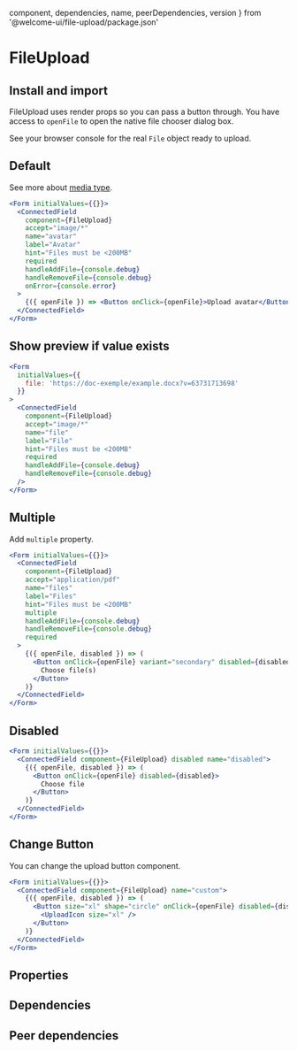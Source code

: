 
  component,
  dependencies,
  name,
  peerDependencies,
  version
} from '@welcome-ui/file-upload/package.json'

# FileUpload

<tagversion version={version} name={name} />

## Install and import

<usage component={component} name={name} peerDependencies={peerDependencies} />

FileUpload uses render props so you can pass a button through. You have access to `openFile` to open the native file chooser dialog box.

See your browser console for the real `File` object ready to upload.

## Default

See more about [media type](http://www.iana.org/assignments/media-types/media-types.xhtml).

```jsx
<Form initialValues={{}}>
  <ConnectedField
    component={FileUpload}
    accept="image/*"
    name="avatar"
    label="Avatar"
    hint="Files must be <200MB"
    required
    handleAddFile={console.debug}
    handleRemoveFile={console.debug}
    onError={console.error}
  >
    {({ openFile }) => <Button onClick={openFile}>Upload avatar</Button>}
  </ConnectedField>
</Form>
```

## Show preview if value exists

```jsx
<Form
  initialValues={{
    file: 'https://doc-exemple/example.docx?v=63731713698'
  }}
>
  <ConnectedField
    component={FileUpload}
    accept="image/*"
    name="file"
    label="File"
    hint="Files must be <200MB"
    required
    handleAddFile={console.debug}
    handleRemoveFile={console.debug}
  />
</Form>
```

## Multiple

Add `multiple` property.

```jsx
<Form initialValues={{}}>
  <ConnectedField
    component={FileUpload}
    accept="application/pdf"
    name="files"
    label="Files"
    hint="Files must be <200MB"
    multiple
    handleAddFile={console.debug}
    handleRemoveFile={console.debug}
    required
  >
    {({ openFile, disabled }) => (
      <Button onClick={openFile} variant="secondary" disabled={disabled}>
        Choose file(s)
      </Button>
    )}
  </ConnectedField>
</Form>
```

## Disabled

```jsx
<Form initialValues={{}}>
  <ConnectedField component={FileUpload} disabled name="disabled">
    {({ openFile, disabled }) => (
      <Button onClick={openFile} disabled={disabled}>
        Choose file
      </Button>
    )}
  </ConnectedField>
</Form>
```

## Change Button

You can change the upload button component.

```jsx
<Form initialValues={{}}>
  <ConnectedField component={FileUpload} name="custom">
    {({ openFile, disabled }) => (
      <Button size="xl" shape="circle" onClick={openFile} disabled={disabled}>
        <UploadIcon size="xl" />
      </Button>
    )}
  </ConnectedField>
</Form>
```

## Properties

<props propTypes={props.propTypes.FileUpload} />

## Dependencies

<dependencies dependencies={dependencies} />

## Peer dependencies

<dependencies dependencies={peerDependencies} />
